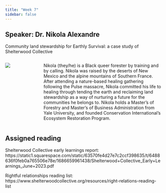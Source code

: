 ```yaml
---
title: "Week 7"
sidebar: false
---
```


## Speaker: Dr. Nikola Alexandre

[Community land stewardship for Earthly Survival: a case study of Shelterwood Collective]{.custom-subtitle}

::: columns
::: {.column width="5%"}
![](images/nikola.jpeg){fig-align="center"}
:::

::: {.column width="60%"}
Nikola (they/he) is a Black queer forester by training and by calling. Nikola was raised by the deserts of New Mexico and the alpine mountains of Southern France. After attending a nature-based healing gathering following the Pulse massacre, Nikola committed his life to healing through tending the earth and reclaiming land stewardship as a way of nurturing a future for the communities he belongs to. Nikola holds a Master’s of Forestry and Master’s of Business Administration from Yale University, and founded Conservation International’s Ecosystem Restoration Program.
:::
:::

## Assigned reading

Shelterwood Collective early learnings report:
https://static1.squarespace.com/static/63570fe4d27e7c2ccf398635/t/6488636f0feb0a765506e78e/1686659961438/Shelterwood+Collective_Early+Learnings_June+2023.pdf

Rightful relationships reading list:
https://www.shelterwoodcollective.org/resources/right-relations-reading-list
